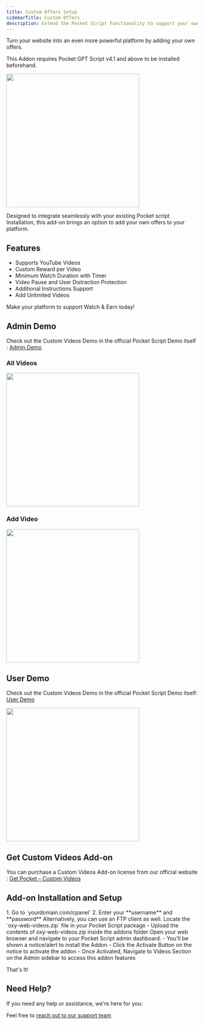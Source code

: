 ```yaml
---
title: Custom Offers Setup
sidebarTitle: Custom Offers
description: Extend the Pocket Script functionality to support your own/custom Offers feature.
---
```


Turn your website into an even more powerful platform by adding your own offers.

This Addon requires Pocket GPT Script v4.1 and above to be installed beforehand.

<img height="350" src="/images/add-on-custom-offers-inline.png" />

Designed to integrate seamlessly with your existing Pocket script Installation, this add-on brings an option to add your own offers to your platform.

## Features
- Supports YouTube Videos
- Custom Reward per Video
- Minimum Watch Duration with Timer 
- Video Pause and User Distraction Protection
- Additional Instructions Support 
- Add Unlimited Videos

Make your platform to support Watch & Earn today!

## Admin Demo

Check out the Custom Videos Demo in the official Pocket Script Demo itself : [Admin Demo](https://pocket.droidoxy.com/admin/videos.php)

### All Videos
<img height="350" src="/images/add-on-cv-admin-1.png" />

### Add Video
<img height="350" src="/images/add-on-cv-admin-2.png" />


## User Demo

Check out the Custom Videos Demo in the official Pocket Script Demo itself: [User Demo](https://pocket.droidoxy.com/dashboard/index.php)

<img height="350" src="/images/add-on-cv-user-demo.png" />

## Get Custom Videos Add-on

You can purchase a Custom Videos Add-on license from our official website : [Get Pocket – Custom Videos](https://www.droidoxy.com/item/custom-videos/)

## Add-on Installation and Setup

<Steps>
  <Step title="Log in to your Hosting/cPanel">
    1. Go to `yourdomain.com/cpanel`
    2. Enter your **username** and **password**
    Alternatively, you can use an FTP client as well.
  </Step>

  <Step title="Upload the Files">
    Locate the `oxy-web-videos.zip` file in your Pocket Script package
      - Upload the contents of oxy-web-videos.zip inside the addons folder
  </Step>

  <Step title="Log in to Pocket Admin Interface">
    Open your web browser and navigate to your Pocket Script admin dashboard.
      - You'll be shown a notice/alert to install the Addon
      - Click the Activate Button on the notice to activate the addon
      - Once Activated, Navigate to Videos Section on the Admin sidebar to access this addon features
  </Step>
</Steps>

That's It!

## Need Help?

If you need any help or assistance, we're here for you:

Feel free to [reach out to our support team](https://droidoxy.com/support/)
